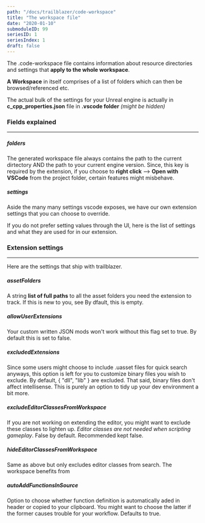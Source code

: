 ```yaml
---
path: "/docs/trailblazer/code-workspace"
title: "The workspace file"
date: "2020-01-10"
submoduleID: 99
seriesID: 1
seriesIndex: 1
draft: false
---
```


The .code-workspace file contains information about resource directories
and settings that **apply to the whole workspace**.

**A Workspace** in itself comprises of a list of folders which can then be browsed/referenced etc.

The actual bulk of the settings for your Unreal engine is actually in
**c_cpp_properties.json** file in **.vscode folder** _(might be hidden)_

### Fields explained

---

##### folders

The generated workspace file always contains the path to the current dirtectory
AND the path to your current engine version. Since, this key is required by the extension,
if you choose to **right click** --> **Open with VSCode** from the project folder, certain features might misbehave.

##### settings

Aside the many many settings vscode exposes,
we have our own extension settings that you can choose to override.

If you do not prefer setting values through the UI,
here is the list of settings and what they are used for in our extension.

### Extension settings

---

Here are the settings that ship with trailblazer.

##### **assetFolders**

A string **list of full paths** to all the asset folders you need the extension to track.
If this is new to you, see
By dfault, this is empty.

##### **allowUserExtensions**

Your custom written JSON mods won't work without this flag set to true. By default this is set to false.

##### **excludedExtensions**

Since some users might choose to include .uasset files for quick search anyways, this option is left for you to customize binary files you wish to exclude.
By default, { "dll", "lib" } are excluded. That said, binary files don't affect intellisense. This is purely an option to tidy up your dev environment a bit more.

##### **excludeEditorClassesFromWorkspace**

If you are not working on extending the editor, you might want to exclude these classes to lighten up.
_Editor classes are not needed when scripting gameplay_. False by default. Recommended kept false.

##### **hideEditorClassesFromWorkspace**

Same as above but only excludes editor classes from search. The workspace benefits from

##### **autoAddFunctionsInSource**

Option to choose whether function definition is automatically aded in header or copied to your clipboard.
You might want to choose the latter if the former causes trouble for your workflow. Defaults to true.
